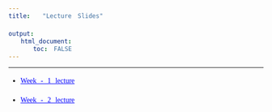```yaml
---
title:  "Lecture Slides"

output:
  html_document:
    toc: FALSE
---
```




***

<style type="text/css">

body{ /* Normal  */
      font-size: 14px;
      color: Black;
      line-height: 1.7;
       font-family: Georgia;
       word-spacing: 5px;
  }
td {  /* Table  */
  font-size: 12px;
}
h1.title {
  font-size: 38px;
  color: DarkRed;
}


h1 { /* Header 1 */
  font-size: 28px;
  color: DarkGray;
}
h2 { /* Header 2 */
    font-size: 22px;
    color: DarkBlue;
}
h3 { /* Header 3 */
  font-size: 26px;
  color: Black;
}
code.r{ /* Code block */
    font-size: 12px;
}
pre { /* Code block - determines code spacing between lines */
    font-size: 14px;
}  

a {    color: Blue;
    
}

.list-group-item.active, .list-group-item.active:focus, .list-group-item.active:hover {
    z-index: 2;
    color: White;
    background-color: Maroon;
    border-color: #337ab7;
}
</style>

* [Week - 1 lecture](http://sthossain.github.io/ierd2017/lecture_slides/MA Unit 1 --2017_w.pdf?raw=true) 

* [Week - 2 lecture](http://sthossain.github.io/ierd2017/lecture_slides/MA Unit 2--2017_w.pdf?raw=true) 


